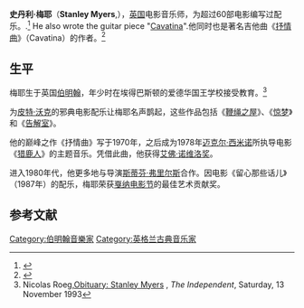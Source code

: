 '''史丹利·梅耶'''（'''Stanley Myers''',{{bd|1930年|10月6日|1993年|11月9日|}}），[[英国|英国]]电影音乐师，为超过60部电影编写过配乐。.<ref>{{cite web|url=http://www.bfi.org.uk/films-tv-people/4ce2b9fd2b139|title=Stanley Myers|work=BFI|accessdate=2017-02-09|archive-date=2018-10-25|archive-url=https://web.archive.org/web/20181025105019/http://www.bfi.org.uk/films-tv-people/4ce2b9fd2b139|dead-url=no}}</ref>  He also wrote the guitar piece "[[Cavatina_(Myers)|Cavatina]]".他同时也是著名吉他曲《[[抒情曲|抒情曲]]》（Cavatina）的作者。<ref>{{cite web|url=http://www.classicfm.com/composers/myers/music/deer-hunter/#kzPSwhWx30zaI1sy.97|title=Stanley Myers: The Deer Hunter|date=22 August 2014|work=Classic FM|accessdate=2017-02-09|archive-date=2018-08-20|archive-url=https://web.archive.org/web/20180820105628/https://www.classicfm.com/composers/myers/music/deer-hunter/#kzPSwhWx30zaI1sy.97|dead-url=no}}</ref>

==生平==
梅耶生于英国[[伯明翰|伯明翰]]，年少时在埃得巴斯顿的爱德华国王学校接受教育。<ref name=obituary>Nicolas Roeg,[http://www.independent.co.uk/news/people/obituary-stanley-myers-1503929.html Obituary: Stanley Myers] {{Wayback|url=http://www.independent.co.uk/news/people/obituary-stanley-myers-1503929.html |date=20200618113518 }}, ''The Independent'', Saturday, 13 November 1993</ref>

为[[皮特·沃克|皮特·沃克]]的邪典电影配乐让梅耶名声鹊起，这些作品包括《[[鞭绳之屋|鞭绳之屋]]》、《[[惊梦|惊梦]]》和《[[告解室|告解室]]》。

他的巅峰之作《抒情曲》写于1970年，之后成为1978年[[迈克尔·西米诺|迈克尔·西米诺]]所执导电影《[[猎鹿人|猎鹿人]]》的主题音乐。凭借此曲，他获得[[艾佛·诺维洛奖|艾佛·诺维洛奖]]。

进入1980年代，他更多地与导演[[斯蒂芬·弗里尔斯|斯蒂芬·弗里尔斯]]合作。因电影《留心那些话儿》（1987年）的配乐，梅耶荣获[[戛纳电影节|戛纳电影节]]的最佳艺术贡献奖。

==参考文献==
{{reflist}}

{{Authority control}}
{{DEFAULTSORT:Stanley Myers}}
[[Category:伯明翰音樂家|Category:伯明翰音樂家]]
[[Category:英格兰古典音乐家|Category:英格兰古典音乐家]]